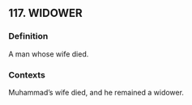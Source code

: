 ## 117. WIDOWER
### Definition
A man whose wife died.

### Contexts
Muhammad’s wife died, and he remained a widower.

